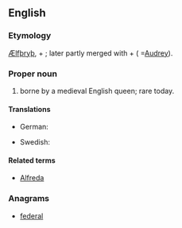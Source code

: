 ==English==

===Etymology===
{{etyl|ang}} [[Ælfþryþ]], {{term|ælf||elf|lang=ang}} + {{term|þryþ||strength|lang=ang}}; later partly merged with {{term|æþel||noble|lang=ang}} + {{term|þryþ|lang=ang}} ( =[[Audrey]]).

===Proper noun===
{{en-proper noun}}

# {{given name|female|from=Old English}} borne by a medieval English queen; rare today.

====Translations====
{{trans-top|female given name}}
* German: {{t+|de|Elfriede}}
{{trans-mid}}
* Swedish: {{t-|sv|Alfrida}}
{{trans-bottom}}

====Related terms====
* [[Alfreda]]

===Anagrams===
* [[federal#English|federal]]